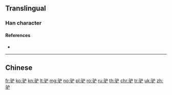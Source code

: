 {{character info/new}}
{{also|驢}}
==Translingual==

===Han character===
{{Han char|rn=187|rad=马|as=04|sn=7|four=|canj=NMIS|ids=⿰马户}}

====References====
* {{Han ref|kx=1447.241|hdz=74545.060|uh=9A74|ud=39540}}

----

==Chinese==
{{zh-see|驢}}

[[fr:驴]]
[[ko:驴]]
[[kn:驴]]
[[lt:驴]]
[[mg:驴]]
[[no:驴]]
[[pl:驴]]
[[ro:驴]]
[[ru:驴]]
[[th:驴]]
[[chr:驴]]
[[tr:驴]]
[[uk:驴]]
[[zh:驴]]
